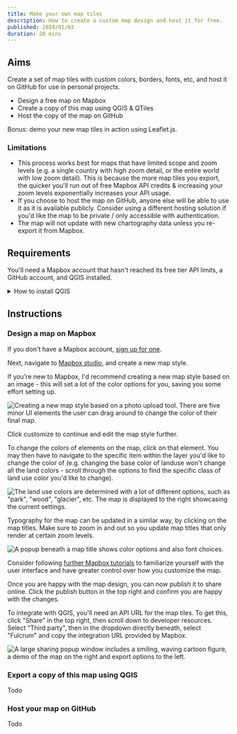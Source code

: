 ```yaml
---
title: Make your own map tiles
description: How to create a custom map design and host it for free.
published: 2024/01/03
duration: 20 mins
---
```


## Aims

Create a set of map tiles with custom colors, borders, fonts, etc, and host it on GitHub for use in personal projects.

- Design a free map on Mapbox
- Create a copy of this map using QGIS & QTiles
- Host the copy of the map on GitHub

Bonus: demo your new map tiles in action using Leaflet.js.

### Limitations

- This process works best for maps that have limited scope and zoom levels (e.g. a single country with high zoom detail, or the entire world with low zoom detail). This is because the more map tiles you export, the quicker you'll run out of free Mapbox API credits & increasing your zoom levels exponentially increases your API usage.
- If you choose to host the map on GitHub, anyone else will be able to use it as it is available publicly. Consider using a different hosting solution if you'd like the map to be private / only accessible with authentication.
- The map will not update with new chartography data unless you re-export it from Mapbox.

## Requirements

You'll need a Mapbox account that hasn't reached its free tier API limits, a GitHub account, and QGIS installed.

<details>
<summary>How to install QGIS</summary>

1. Navigate to the [official QGIS homepage](https://qgis.org/en/site/).
1. Click the Download Now button
1. Select the appropriate download for your device (Windows, MacOS, Linux, etc)
1. Download and open the file, and follow any additional installation prompts

</details>

## Instructions

### Design a map on Mapbox

If you don't have a Mapbox account, [sign up for one](https://account.mapbox.com/auth/signup/).

Next, navigate to [Mapbox studio](https://studio.mapbox.com/), and create a new map style.

If you're new to Mapbox, I'd recommend creating a new map style based on an image - this will set a lot of the color options for you, saving you some effort setting up.

![Creating a new map style based on a photo upload tool. There are five minor UI elements the user can drag around to change the color of their final map.](/images/create-your-own-map/mapbox-style-with-image.webp)

Click customize to continue and edit the map style further.

To change the colors of elements on the map, click on that element. You may then have to navigate to the specific item within the layer you'd like to change the color of (e.g. changing the base color of landuse won't change all the land colors - scroll through the options to find the specific class of land use color you'd like to change).

![The land use colors are determined with a lot of different options, such as "park", "wood", "glacier", etc. The map is displayed to the right showcasing the current settings.](/images/create-your-own-map/adjust-land-use-colors.webp)

Typography for the map can be updated in a similar way, by clicking on the map titles. Make sure to zoom in and out so you update map titles that only render at certain zoom levels.

![A popup beneath a map title shows color options and also font choices.](/images/create-your-own-map/adjust-typography.webp)

Consider following [further Mapbox tutorials](https://docs.mapbox.com/help/how-to-videos/) to familiarize yourself with the user interface and have greater control over how you customize the map.

Once you are happy with the map design, you can now publish it to share online. Click the publish button in the top right and confirm you are happy with the changes.

To integrate with QGIS, you'll need an API URL for the map tiles. To get this, click "Share" in the top right, then scroll down to developer resources. Select "Third party", then in the dropdown directly beneath, select "Fulcrum" and copy the integration URL provided by Mapbox.

![A large sharing popup window includes a smiling, waving cartoon figure, a demo of the map on the right and export options to the left.](/images/create-your-own-map/mapbox-export.webp)

### Export a copy of this map using QGIS

Todo

### Host your map on GitHub

Todo
